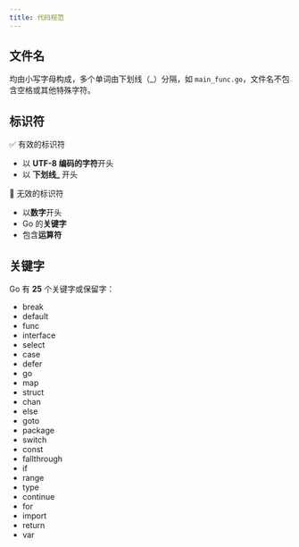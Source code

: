 ```yaml
---
title: 代码规范
---
```



## 文件名

均由<TH>小写字母</TH>构成，多个单词由<TH>下划线</TH>（\_）分隔，如 `main_func.go`，文件名不包含空格或其他特殊字符。

## 标识符

<p style={{ marginBottom: 4 }}>✅ 有效的标识符</p>

- 以 **UTF-8 编码的字符**开头
- 以 **下划线\_** 开头

<p style={{ marginBottom: 4 }}>🔴 无效的标识符</p>

- 以**数字**开头
- Go 的**关键字**
- 包含**运算符**

## 关键字

<p style={{ marginBottom: 4 }}>
  Go 有 <b>25</b> 个关键字或保留字：
</p>

- break
- default
- func
- interface
- select
- case
- defer
- go
- map
- struct
- chan
- else
- goto
- package
- switch
- const
- fallthrough
- if
- range
- type
- continue
- for
- import
- return
- var
